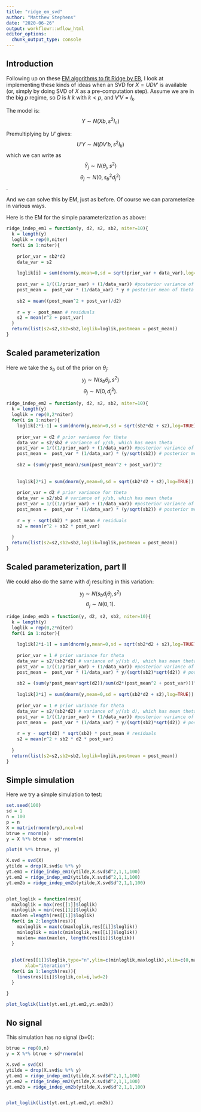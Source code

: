 ```yaml
---
title: "ridge_em_svd"
author: "Matthew Stephens"
date: "2020-06-26"
output: workflowr::wflow_html
editor_options:
  chunk_output_type: console
---
```


## Introduction

Following up on these [EM algorithms to fit Ridge by EB](ridge_em.html), 
I look at implementing these kinds of ideas when an SVD for $X=UDV'$ is available
(or, simply by doing SVD of $X$ as a pre-computation step). Assume we are in the big $p$ regime, so $D$ is $k$ \times $k$ with $k<p$, and $V'V = I_k$.



The model is: 
$$Y \sim N(Xb, s^2I_n)$$

Premultiplying by $U'$ gives:
$$U'Y \sim N(DV'b, s^2 I_k)$$
which we can write as
$$\tilde{Y}_j \sim N(\theta_j, s^2)$$
$$\theta_j \sim N(0, s_b^2 d_j^2)$$.

And we can solve this by EM, just as before. Of course we can parameterize
in various ways. 

Here is the EM for the simple parameterization as above:
```r
ridge_indep_em1 = function(y, d2, s2, sb2, niter=10){
  k = length(y)
  loglik = rep(0,niter)
  for(i in 1:niter){
    
    prior_var = sb2*d2
    data_var = s2
    
    loglik[i] = sum(dnorm(y,mean=0,sd = sqrt(prior_var + data_var),log=TRUE))
    
    post_var = 1/((1/prior_var) + (1/data_var)) #posterior variance of theta
    post_mean =  post_var * (1/data_var) * y # posterior mean of theta
    
    sb2 = mean((post_mean^2 + post_var)/d2)
     
    r = y - post_mean # residuals
    s2 = mean(r^2 + post_var)
  }
  return(list(s2=s2,sb2=sb2,loglik=loglik,postmean = post_mean))
}
```


## Scaled parameterization

Here we take the $s_b$ out of the prior on $\theta_j$:
$$y_j \sim N(s_b \theta_j, s^2)$$
$$\theta_j \sim N(0,d_j^2).$$

```r
ridge_indep_em2 = function(y, d2, s2, sb2, niter=10){
  k = length(y)
  loglik = rep(0,2*niter)
  for(i in 1:niter){
    loglik[2*i-1] = sum(dnorm(y,mean=0,sd = sqrt(sb2*d2 + s2),log=TRUE))
    
    prior_var = d2 # prior variance for theta
    data_var = s2/sb2 # variance of y/sb, which has mean theta
    post_var = 1/((1/prior_var) + (1/data_var)) #posterior variance of theta
    post_mean =  post_var * (1/data_var) * (y/sqrt(sb2)) # posterior mean of theta
    
    sb2 = (sum(y*post_mean)/sum(post_mean^2 + post_var))^2
    
    
    loglik[2*i] = sum(dnorm(y,mean=0,sd = sqrt(sb2*d2 + s2),log=TRUE))
    
    prior_var = d2 # prior variance for theta
    data_var = s2/sb2 # variance of y/sb, which has mean theta
    post_var = 1/((1/prior_var) + (1/data_var)) #posterior variance of theta
    post_mean =  post_var * (1/data_var) * (y/sqrt(sb2)) # posterior mean of theta
    
    r = y - sqrt(sb2) * post_mean # residuals
    s2 = mean(r^2 + sb2 * post_var)
    
  }
  return(list(s2=s2,sb2=sb2,loglik=loglik,postmean = post_mean))
}

```

## Scaled parameterization, part II

We could also do the same with $d_j$ resulting in this variation:
$$y_j \sim N(s_b d_j \theta_j, s^2)$$
$$\theta_j \sim N(0,1).$$


```r
ridge_indep_em2b = function(y, d2, s2, sb2, niter=10){
  k = length(y)
  loglik = rep(0,2*niter)
  for(i in 1:niter){
    
    loglik[2*i-1] = sum(dnorm(y,mean=0,sd = sqrt(sb2*d2 + s2),log=TRUE))
    
    prior_var = 1 # prior variance for theta
    data_var = s2/(sb2*d2) # variance of y/(sb d), which has mean theta
    post_var = 1/((1/prior_var) + (1/data_var)) #posterior variance of theta
    post_mean =  post_var * (1/data_var) * y/(sqrt(sb2)*sqrt(d2)) # posterior mean of theta
    
    sb2 = (sum(y*post_mean*sqrt(d2))/sum(d2*(post_mean^2 + post_var)))^2
    
    loglik[2*i] = sum(dnorm(y,mean=0,sd = sqrt(sb2*d2 + s2),log=TRUE))
    
    prior_var = 1 # prior variance for theta
    data_var = s2/(sb2*d2) # variance of y/(sb d), which has mean theta
    post_var = 1/((1/prior_var) + (1/data_var)) #posterior variance of theta
    post_mean =  post_var * (1/data_var) * y/(sqrt(sb2)*sqrt(d2)) # posterior mean of theta
    
    r = y - sqrt(d2) * sqrt(sb2) * post_mean # residuals
    s2 = mean(r^2 + sb2 * d2 * post_var)
    
  }
  return(list(s2=s2,sb2=sb2,loglik=loglik,postmean = post_mean))
}

```


## Simple simulation

Here we try a simple simulation to test:
```r
set.seed(100)
sd = 1
n = 100
p = n
X = matrix(rnorm(n*p),ncol=n)
btrue = rnorm(n)
y = X %*% btrue + sd*rnorm(n)

plot(X %*% btrue, y)
```

```r
X.svd = svd(X)
ytilde = drop(X.svd$u %*% y)
yt.em1 = ridge_indep_em1(ytilde,X.svd$d^2,1,1,100)
yt.em2 = ridge_indep_em2(ytilde,X.svd$d^2,1,1,100)
yt.em2b = ridge_indep_em2b(ytilde,X.svd$d^2,1,1,100)


plot_loglik = function(res){
  maxloglik = max(res[[1]]$loglik)
  minloglik = min(res[[1]]$loglik)
  maxlen =length(res[[1]]$loglik)
  for(i in 2:length(res)){
    maxloglik = max(c(maxloglik,res[[i]]$loglik))
    minloglik = min(c(minloglik,res[[i]]$loglik))
    maxlen= max(maxlen, length(res[[i]]$loglik))
  }
  
  
  plot(res[[1]]$loglik,type="n",ylim=c(minloglik,maxloglik),xlim=c(0,maxlen),ylab="log-likelihood",
       xlab="iteration")
  for(i in 1:length(res)){
    lines(res[[i]]$loglik,col=i,lwd=2)
  }

}

plot_loglik(list(yt.em1,yt.em2,yt.em2b))
```


## No signal

This simulation has no signal (b=0):
```r
btrue = rep(0,n)
y = X %*% btrue + sd*rnorm(n)

X.svd = svd(X)
ytilde = drop(X.svd$u %*% y)
yt.em1 = ridge_indep_em1(ytilde,X.svd$d^2,1,1,100)
yt.em2 = ridge_indep_em2(ytilde,X.svd$d^2,1,1,100)
yt.em2b = ridge_indep_em2b(ytilde,X.svd$d^2,1,1,100)


plot_loglik(list(yt.em1,yt.em2,yt.em2b))
```
